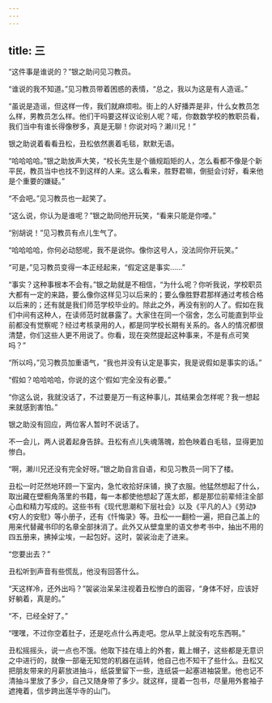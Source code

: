 ```yaml
---
---
---
```

title: 三
---




“这件事是谁说的？”银之助问见习教员。

“谁说的我不知道。”见习教员带着困惑的表情，“总之，我以为这是有人造谣。”

“虽说是造谣，但这样一传，我们就麻烦啦。街上的人好播弄是非，什么女教员怎么样，男教员怎么样。他们干吗要这样议论别人呢？喏，你数数学校的教职员看，我们当中有谁长得像秽多，真是无聊！你说对吗？濑川兄！”

银之助说着看看丑松，丑松依然裹着毛毯，默默无语。

“哈哈哈哈。”银之助放声大笑，“校长先生是个循规蹈矩的人，怎么看都不像是个新平民，教员当中也找不到这样的人来。这么看来，胜野君嘛，倒挺会讨好，看来他是个重要的嫌疑。”

“不会吧。”见习教员也一起笑了。

“这么说，你认为是谁呢？”银之助同他开玩笑，“看来只能是你喽。”

“别胡说！”见习教员有点儿生气了。

“哈哈哈哈，你何必动怒呢，我不是说你。像你这号人，没法同你开玩笑。”

“可是，”见习教员变得一本正经起来，“假定这是事实……”

“事实？这种事根本不会有。”银之助就是不相信，“为什么呢？你听我说，学校职员大都有一定的来路，要么像你这样见习以后来的；要么像胜野君那样通过考核合格以后来的；还有就是我们师范学校毕业的。除此之外，再没有别的人了。假如在我们中间有这种人，在读师范时就暴露了。大家住在同一个宿舍，怎么可能直到毕业前都没有觉察呢？经过考核录用的人，都是同学校长期有关系的。各人的情况都很清楚，你们这些人更不用说了。你看，现在突然提起这种事来，不是有点可笑吗？”

“所以吗，”见习教员加重语气，“我也并没有认定是事实，我是说假如是事实的话。”

“假如？哈哈哈哈，你说的这个‘假如’完全没有必要。”

“你这么说，我就没话了，不过要是万一有这种事儿，其结果会怎样呢？我一想起来就感到害怕。”

银之助没有回应，两位客人暂时不说话了。

不一会儿，两人说着起身告辞。丑松有点儿失魂落魄，脸色映着白毛毯，显得更加惨白。

“啊，濑川兄还没有完全好呀。”银之助自言自语，和见习教员一同下了楼。

丑松一时茫然地环顾一下室内，急忙收拾好床铺，换了衣服。他猛然想起了什么，取出藏在壁橱角落里的书籍，每一本都使他想起了莲太郎，都是那位前辈倾注全部心血和精力写成的。这些书有《现代思潮和下层社会》以及《平凡的人》《劳动》《穷人的安慰》等小册子，还有《忏悔录》等。丑松一一翻检一遍，把自己盖上的用来代替藏书印的名章全部抹消了。此外又从壁龛里的语文参考书中，抽出不用的四五册来，拂掉尘埃，一起包好。这时，袈裟治走了进来。

“您要出去？”

丑松听到声音有些慌乱，他没有回答什么。

“天这样冷，还外出吗？”袈裟治呆呆注视着丑松惨白的面容，“身体不好，应该好好躺着，真是的。”

“不，已经全好了。”

“嘿嘿，不过你空着肚子，还是吃点什么再走吧。您从早上就没有吃东西啊。”

丑松摇摇头，说一点也不饿。他取下挂在墙上的外套，戴上帽子，这些都是无意识之中进行的，就像一部毫无知觉的机器在运转，他自己也不知干了些什么。丑松又把朋友带来的月薪放进抽斗，纸袋里留下一些，连纸袋一起塞进袖袋里。他也记不清抽斗里放了多少，自己又随身带了多少。就这样，提着一包书，尽量用外套袖子遮掩着，信步跨出莲华寺的山门。